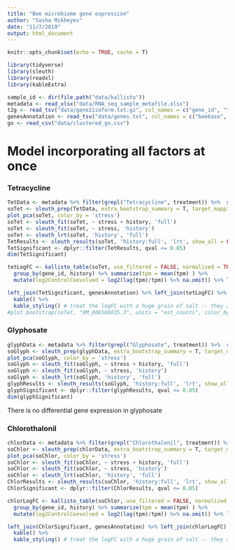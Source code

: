 ```yaml
---
title: "Bee microbiome gene expression"
author: "Sasha Mikheyev"
date: "11/7/2019"
output: html_document
---
```


```r
knitr::opts_chunk$set(echo = TRUE, cache = T)
```

```r
library(tidyverse)
library(sleuth)
library(readxl)
library(kableExtra)
```

```r
sample_id <- dir(file.path("data/kallisto"))
metadata <- read_xlsx("data/RNA_seq_sample_metafile.xlsx") 
t2g <- read_tsv("data/gene2isoform.txt.gz", col_names = c("gene_id", "target_id"))
genesAnnotation <- read_tsv("data/genes.txt", col_names = c("beebase", "target_id", "description"), col_types = "ccc") %>% group_by(target_id) %>% mutate(description = gsub(" isoform X\\d+","", description, perl = T), description = description[1]) %>% unique()
go <- read_csv("data/clustered_go.csv")
```

# Model incorporating all factors at once

### Tetracycline

```r
TetData <- metadata %>% filter(grepl("Tetracycline", treatment)) %>%  select(sample, stress = time_stress, history) %>% mutate(path = paste0("./data/kallisto/", sample))
soTet <- sleuth_prep(TetData, extra_bootstrap_summary = T, target_mapping = t2g, aggregation_column = 'gene_id')
plot_pca(soTet, color_by = 'stress') 
soTet <- sleuth_fit(soTet, ~ stress + history, 'full')
soTet <- sleuth_fit(soTet, ~ stress, 'history')
soTet <- sleuth_lrt(soTet, 'history', 'full')
TetResults <- sleuth_results(soTet, 'history:full', 'lrt', show_all = FALSE, pval_aggregate = T) %>% mutate(target_id = stringr::str_trim(target_id))
TetSignificant <- dplyr::filter(TetResults, qval <= 0.05) 
dim(TetSignificant)

tetLogFC <- kallisto_table(soTet, use_filtered = FALSE, normalized = TRUE, include_covariates = TRUE) %>% left_join(t2g) %>% group_by(gene_id, sample) %>% summarize(tpm = sum(tpm), history = history[1]) %>%
  group_by(gene_id, history) %>% summarize(tpm = mean(tpm) ) %>% 
  mutate(log2ControlCoevolved = log2(lag(tpm)/tpm)) %>% na.omit() %>% left_join(t2g) %>% ungroup() %>% mutate(target_id = stringr::str_trim(gene_id)) %>% select(target_id, log2ControlCoevolved) %>% group_by(target_id) %>% filter(!is.infinite(log2ControlCoevolved)) %>% summarise(log2ControlCoevolved = mean(log2ControlCoevolved))

left_join(TetSignificant, genesAnnotation) %>% left_join(tetLogFC) %>% select(target_id, qval, log2ControlCoevolved, description) %>%
  kable() %>%
  kable_styling() # treat the logFC with a huge grain of salt -- they are not reliable at the gene level
#plot_bootstrap(soTet, "XM_006568835.3", units = "est_counts", color_by = "history")
```

### Glyphosate

```r
glyphData <- metadata %>% filter(grepl("Glyphosate", treatment)) %>%  select(sample, stress = time_stress, history) %>% mutate(path = paste0("./data/kallisto/", sample))
soGlyph <- sleuth_prep(glyphData, extra_bootstrap_summary = T, target_mapping = t2g, aggregation_column = 'gene_id')
plot_pca(soGlyph, color_by = 'stress') 
soGlyph <- sleuth_fit(soGlyph, ~ stress + history, 'full')
soGlyph <- sleuth_fit(soGlyph, ~ stress, 'history')
soGlyph <- sleuth_lrt(soGlyph, 'history', 'full')
glyphResults <- sleuth_results(soGlyph, 'history:full', 'lrt', show_all = FALSE)
glyphSignificant <- dplyr::filter(glyphResults, qval <= 0.05)
dim(glyphSignificant)

```

There is no differential gene expression in glyphosate

### Chlorothalonil

```r
chlorData <- metadata %>% filter(grepl("Chlorothalonil", treatment)) %>%  select(sample, stress = time_stress, history) %>% mutate(path = paste0("./data/kallisto/", sample))
soChlor <- sleuth_prep(chlorData, extra_bootstrap_summary = T, target_mapping = t2g, aggregation_column = 'gene_id')
plot_pca(soChlor, color_by = 'stress') 
soChlor <- sleuth_fit(soChlor, ~ stress + history, 'full')
soChlor <- sleuth_fit(soChlor, ~ stress, 'history')
soChlor <- sleuth_lrt(soChlor, 'history', 'full')
ChlorResults <- sleuth_results(soChlor, 'history:full', 'lrt', show_all = FALSE) %>% mutate(target_id = stringr::str_trim(target_id))
ChlorSignificant <- dplyr::filter(ChlorResults, qval <= 0.05)

chlorLogFC <- kallisto_table(soChlor, use_filtered = FALSE, normalized = TRUE, include_covariates = TRUE) %>% left_join(t2g) %>% group_by(gene_id, sample) %>% summarize(tpm = sum(tpm), history = history[1]) %>%
  group_by(gene_id, history) %>% summarize(tpm = mean(tpm) ) %>% 
  mutate(log2ControlCoevolved = log2(lag(tpm)/tpm)) %>% na.omit() %>% left_join(t2g) %>% ungroup() %>% mutate(target_id = stringr::str_trim(gene_id)) %>% select(target_id, log2ControlCoevolved) %>% group_by(target_id) %>% filter(!is.infinite(log2ControlCoevolved)) %>% summarise(log2ControlCoevolved = mean(log2ControlCoevolved))

left_join(ChlorSignificant, genesAnnotation) %>% left_join(chlorLogFC) %>% select(target_id, qval, log2ControlCoevolved, description) %>%
  kable() %>%
  kable_styling() # treat the logFC with a huge grain of salt -- they are not reliable at the gene level
```